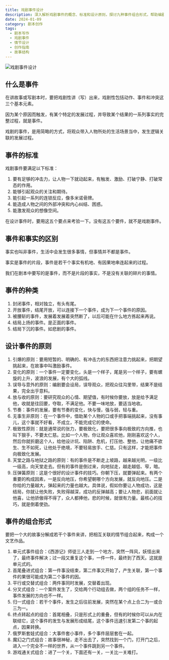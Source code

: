 ```yaml
---
title: 戏剧事件设计
description: 深入解析戏剧事件的概念、标准和设计原则，探讨九种事件组合形式，帮助编剧更好地构建戏剧性的故事结构
date: 2024-01-09
category: 剧本创作
tags:
  - 剧本写作
  - 戏剧事件
  - 情节设计
  - 创作指南
  - 故事结构
---
```


![戏剧事件设计](https://img.dava.cc/img/戏剧事件设计.png)

## 什么是事件

在讲故事或写剧本时，要把戏剧性讲（写）出来，戏剧性包括动作、事件和冲突这三个基本元素。

因为某个原因而触发，有某个特定的发展过程，并导致某个结果的一系列事实的完整过程，就是事件。

戏剧的事件，是用简略的方式，将观众带入人物所处的生活场景当中，发生逻辑关联的发展过程。

## 事件的标准

戏剧事件要满足以下标准：

1. 要有足够的冲击力，让人物一下就动起来，有触发、激励、打破宁静、打破常态的作用。
2. 能够引起观众的关注和期待。
3. 能引起一系列的连锁反应，像多米诺骨牌。
4. 能造成人物之间的外部冲突和内心纠结、困惑。
5. 能激发观众的想像空间。

在设计事件时，要用这五个要点来考验一下。没有这五个要件，就不是戏剧事件。

## 事件和事实的区别

事实也叫非事件，生活中会发生很多事情，但事情并不都是事件。

事实是事件的片段，事件是若干个事实有机地、有因果地串连起来的过程。

我们在剧本中要写的是事件，而不是片段的事实，不是没有关联的碎片的事情。

## 事件的种类

1. 封闭事件，相对独立，有头有尾。
2. 开放事件，结尾开放，可以连接下一个事件，成为下一个事件的原因。
3. 被腰斩的事件，发展着发展着突然断了，以后可能在什么地方拣起来再说。
4. 结局上扬的事件。是正面的事件。
5. 结局下沉的事件。如悲剧的事件。

## 设计事件的原则

1. 引爆的原则：要用短暂的、明确的、有冲击力的东西把注意力挑起来，把期望挑起来，在故事中叫激励事件。
2. 变化的原则：一个事件一定要变化，头是一个样子，尾是另一个样子，要有螺旋的上升，波浪的发展，有个大的弧线。
3. 误导与意外的原则：编剧要会设局，误导观众，把观众往沟里带，结果不是结果，完全出乎意料。
4. 放与收的原则：要研究观众的心情、期望值，有时候你要放，放是给予满足他，收就是往回要，夺取，不满足他。不要一味地放，要适当地收。
5. 节奏：事件的发展，要有节奏的变化，快与慢，强与弱，轻与重。
6. 无事生非原则：在一个事件中，借助某个人物的口或手把事端挑起来，没有事儿，这个事就不好看，不成立，不能完成它的使命。
7. 极致性原则：就是通常说的张力，要极致化，要把很多事向极致的方向推，也叫下狠手，不要太仁慈。比如一个人物，你让观众喜欢他，刚刚喜欢这个人，然后你就折磨这个人，给他设计坑、陷阱、危机，打压他、整他，让他痛不欲生、生不如死，让他处于绝境，不要轻易放手、仁慈。只有这样，才能把事件向极致化发展。
8. 天堂之路与地狱之路的原则：有的事件是不断走上坡路，越来越光明，一级比一级高，向天堂走去。但有的事件是倒过来，向地狱走，越走越低、窄，暗。
9. 压弹簧原则：这是个很好的设计事件的技巧。你朝下压，就要弹起来。有两个重要的构成因素，一是反向地压，你希望朝哪个方向发展，就反向地压。二是你给的力量越大，弹起来的力量也越大。具体说，假如你要让人物成功，这是结局，你就让他失败，失败得越深，成功的反弹越高；要让人物悲，前面就让他喜，让他骄傲得不得了，众人都捧他，悲的时候，就很有力量。最核心的技巧，就是倒着使劲。

## 事件的组合形式

要把一个大的故事分解成若干个事件来讲，把相互关联的情节组合起来，构成一个文艺作品。

1. 单元式事件组合：《西游记》师徒三人走到一个地方，突然一阵风，妖怪出来了，最终事件解决；过一段又重复这个事，一件一件，最终到了西天。这就是单元式的。
2. 首尾叠进式组合：第一件事没结束，第二件事又开始了，产生关联，第一个事件的果很可能成为第二个事件的因。
3. 平行或交替式组合：两件事同时发展，交替着出现。
4. 分叉式组合：一个案件发生了，交给两个行动组去做，两个组的任务不一样，事件发展的方向也不一样。
5. 归一式组合：若干个事件，发生之后往前发展，突然在某个点上合二为一或合三为一。
6. 终点转起点的组合：首尾相叠，只是形式上的重叠，但有的时候你可以从内在联结它，这个事件的发生与发展形成结尾，这个事件迅速引发第二个事的起点，因果转换。
7. 俄罗斯套娃式组合：大事件套小事件，多个事件层层套在一起。
8. 魔幻之门式组合：故事很神秘，走不出去了，突然找到一个门，打开门之后，进入一个完全不一样的世界，从一个事件跳到另一个事件。
9. 游戏通关式组合：进了一个关，下面还有一关，一关比一关难打。